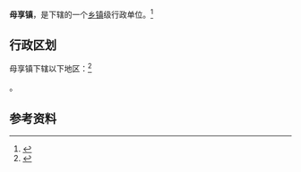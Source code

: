 {{中国乡级行政区|53/06/27/104/000}}

'''母享镇'''，是{{PRC admin/fullname|53/06/27/104/000|3}}下辖的一个[[乡镇|乡镇]]级行政单位。<ref>{{PRC admin/ref sgc|{{PRC admin/parent|53/06/27/104/000}}}}</ref>

== 行政区划 ==

母享镇下辖以下地区：<ref>{{PRC admin/ref sgc|53/06/27/104/000}}</ref>

{{PRC admin/children|53/06/27/104/000}}。

== 参考资料 ==

{{reflist}}

{{行政区划小作品}}
{{PRC admin/navcat|53/06/27/104/000}}